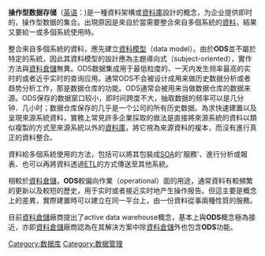 {{NoteTA|G1=IT}}
{{About}}
{{Unreferenced|time=2018-09-08T12:11:27+00:00}}
'''操作型数据存储'''（[[英语|英语]]：{{lang|en|{{lang|en|'''O'''perational '''D'''ata '''S'''tore}}}})是一種資料架構或[[資料庫|資料庫]]設計的概念，为企业提供即时的，操作型数据的集合。出現原因是來自於當需要整合來自多個系統的[[資料|資料]]，結果又要給一或多個系統使用時。

整合來自多個系統的資料，應先建立[[数据模型|資料模型]]（data model）。由於'''ODS'''並不屬於特定的系統，因此其資料模型的設計應為主題導向式（subject-oriented），實作方法與[[資料倉儲|資料倉儲]]無異。ODS数据集成用于最低粒度的、一天内发生频率最高的实时的或者近乎实时的查询应用。通常ODS不会被设计成用来做历史数据分析或者趋势分析工作，那是数据仓库的功能。ODS通常会被用来当做数据仓库的数据来源。ODS保存的数据窗口较小，即时间跨度不大，抽取数据的频率可以是几分钟、几小时；数据仓库保存的几乎是一个公司的所有历史数据。為求快速建置以及呈現來源系統資料，實務上常見許多企業採取的做法是直接將來源系統的資料以類似複製的方式至來源系統以外的[[資料庫|資料庫]]，將它視為來源資料的複本，而沒有進行真正的資料整合。

資料給多個系統使用的方法，包括可以將其包裝成[[SOA|SOA]]的'服務'、進行分析或報表、也可以再將資料透過[[ETL|ETL]]的方式傳送至其他系統。

相較於[[資料倉儲|資料倉儲]]，'''ODS'''較偏向作業（operational）面的用途，通常資料有較頻繁的更新以及較短的歷史，用于实时或者接近实时地产生操作报告。但這主要是概念上的差異，實際建置時可以建立在同一平台上，由一份資料從事兩種性質的服務。

目前[[資料倉儲|資料倉儲]]廠商提出了active data warehouse概念，基本上與'''ODS'''概念極為接近，亦即[[資料倉儲|資料倉儲]]廠商認為在其解決方案中除[[資料倉儲|資料倉儲]]外也包含'''ODS'''功能。

{{Data warehouse}} 
{{Database-software-stub}}

[[Category:数据库|Category:数据库]]
[[Category:数据管理|Category:数据管理]]